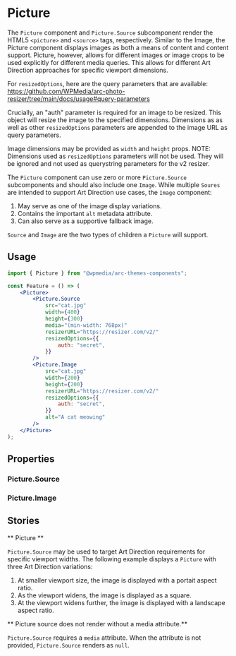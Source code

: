 

<Meta title="Components/Picture" component={Picture} />

# Picture

The `Picture` component and `Picture.Source` subcomponent render the HTML5 `<picture>` and `<source>` tags, respectively. Similar to the Image, the Picture component displays images as both a means of content and content support. Picture, however, allows for different images or image crops to be used explicitly for different media queries. This allows for different Art Direction approaches for specific viewport dimensions.

For `resizedOptions`, here are the query parameters that are available:
https://github.com/WPMedia/arc-photo-resizer/tree/main/docs/usage#query-parameters

Crucially, an "auth" parameter is required for an image to be resized. This object will resize the image to the specified dimensions. Dimensions as as well as other `resizedOptions` parameters are appended to the image URL as query parameters.

Image dimensions may be provided as `width` and `height` props. NOTE: Dimensions used as `resizedOptions` parameters will not be used. They will be ignored and not used as querystring parameters for the v2 resizer.

The `Picture` component can use zero or more `Picture.Source` subcomponents and should also include one `Image`. While multiple `Soures` are intended to support Art Direction use cases, the `Image` component:

1. May serve as one of the image display variations.
2. Contains the important `alt` metadata attribute.
3. Can also serve as a supportive fallback image.

`Source` and `Image` are the two types of children a `Picture` will support.

## Usage

```jsx
import { Picture } from "@wpmedia/arc-themes-components";

const Feature = () => (
	<Picture>
		<Picture.Source
			src="cat.jpg"
			width={400}
			height={300}
			media="(min-width: 768px)"
			resizerURL="https://resizer.com/v2/"
			resizedOptions={{
				auth: "secret",
			}}
		/>
		<Picture.Image
			src="cat.jpg"
			width={200}
			height={200}
			resizerURL="https://resizer.com/v2/"
			resizedOptions={{
				auth: "secret",
			}}
			alt="A cat meowing"
		/>
	</Picture>
);
```

## Properties

<ArgsTable of={Picture} />

### Picture.Source

<ArgsTable of={Picture.Source} />

### Picture.Image

<ArgsTable of={Picture.Image} />

## Stories

** Picture **

`Picture.Source` may be used to target Art Direction requirements for specific viewport widths. The following example displays a `Picture` with three Art Direction variations:

1. At smaller viewport size, the image is displayed with a portait aspect ratio.
2. As the viewport widens, the image is displayed as a square.
3. At the viewport widens further, the image is displayed with a landscape aspect ratio.

<Canvas>
	<Story name="Picture">
		<Picture>
			<Picture.Source
				src="HY6LDPEW4BBFDLBYD4S3S7LZ3E.jpg"
				media="(min-width: 768px)"
				height={1000}
				width={1800}
				resizedOptions={{
					auth: "ab9e85e4ddf84da579c217bc66331a71941bd99dcfbc17ef0f25b166a094bec4",
					crop: "1000,300:nw",
					quality: 80,
				}}
				resizerURL="https://themesinternal-themesinternal-sandbox.web.arc-cdn.net/resizer/v2/"
			/>
			<Picture.Source
				src="HY6LDPEW4BBFDLBYD4S3S7LZ3E.jpg"
				media="(min-width: 400px)"
				height={1000}
				width={1000}
				resizedOptions={{
					auth: "ab9e85e4ddf84da579c217bc66331a71941bd99dcfbc17ef0f25b166a094bec4",
					crop: "1375,300:nw",
					quality: 75,
				}}
				resizerURL="https://themesinternal-themesinternal-sandbox.web.arc-cdn.net/resizer/v2/"
			/>
			<Picture.Image
				src="HY6LDPEW4BBFDLBYD4S3S7LZ3E.jpg"
				height={1500}
				width={999}
				alt="A person posing"
				resizedOptions={{
					auth: "ab9e85e4ddf84da579c217bc66331a71941bd99dcfbc17ef0f25b166a094bec4",
					crop: "1450,325:nw",
					quality: 70,
				}}
				resizerURL="https://themesinternal-themesinternal-sandbox.web.arc-cdn.net/resizer/v2/"
			/>
		</Picture>
	</Story>
</Canvas>

** Picture source does not render without a media attribute.**

`Picture.Source` requires a `media` attribute. When the attribute is not provided, `Picture.Source` renders as `null`.

<Canvas>
	<Story name="Picture source does not render without a media attribute">
		<Picture>
			<Picture.Source
				src="HY6LDPEW4BBFDLBYD4S3S7LZ3E.jpg"
				height={999}
				width={1500}
				resizedOptions={{
					auth: "ab9e85e4ddf84da579c217bc66331a71941bd99dcfbc17ef0f25b166a094bec4",
				}}
				resizerURL="https://themesinternal-themesinternal-sandbox.web.arc-cdn.net/resizer/v2/"
			/>
			<Picture.Image
				src="HY6LDPEW4BBFDLBYD4S3S7LZ3E.jpg"
				alt="A person posing"
				height={400}
				width={600}
				resizedOptions={{
					auth: "ab9e85e4ddf84da579c217bc66331a71941bd99dcfbc17ef0f25b166a094bec4",
				}}
				resizerURL="https://themesinternal-themesinternal-sandbox.web.arc-cdn.net/resizer/v2/"
			/>
		</Picture>
	</Story>
</Canvas>
